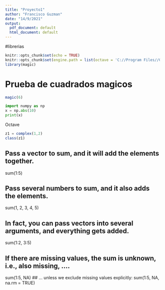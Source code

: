 ```yaml
---
title: "Proyecto1"
author: "Francisco Guzman"
date: "14/9/2021"
output:
  pdf_document: default
  html_document: default
---
```

#librerias
```r
knitr::opts_chunk$set(echo = TRUE)
knitr::opts_chunk$set(engine.path = list(octave = 'C://Program Files//GNU Octave//Octave-6.3.0//mingw64//bin//octave-cli-6.3.0.exe'))
library(magic)
```

# Prueba de cuadrados magicos
```r

magic(6)
```

```python
import numpy as np
x = np.abs(10)
print(x)
```

Octave
```octave
z1 = complex(1,2)
class(z1)
```

## Pass a vector to sum, and it will add the elements together.
sum(1:5)

## Pass several numbers to sum, and it also adds the elements.
sum(1, 2, 3, 4, 5)

## In fact, you can pass vectors into several arguments, and everything gets added.
sum(1:2, 3:5)

## If there are missing values, the sum is unknown, i.e., also missing, ....
sum(1:5, NA)
## ... unless  we exclude missing values explicitly:
sum(1:5, NA, na.rm = TRUE)

